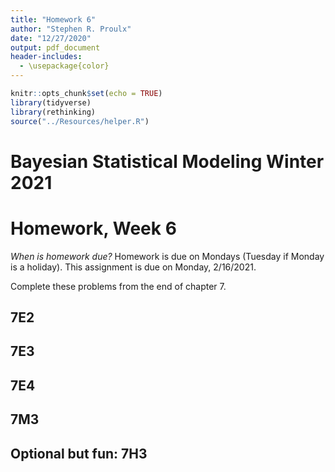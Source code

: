 ```yaml
---
title: "Homework 6"
author: "Stephen R. Proulx"
date: "12/27/2020"
output: pdf_document
header-includes:
  - \usepackage{color}
---
```


```r
knitr::opts_chunk$set(echo = TRUE)
library(tidyverse)
library(rethinking)
source("../Resources/helper.R")
```
# Bayesian Statistical Modeling Winter 2021
# Homework, Week 6

*When is homework due?* Homework is due on Mondays (Tuesday if Monday is a holiday). This assignment is due on Monday, 2/16/2021. 


Complete these problems from the end of chapter 7.

## 7E2

## 7E3

## 7E4

## 7M3

## Optional but fun: 7H3
